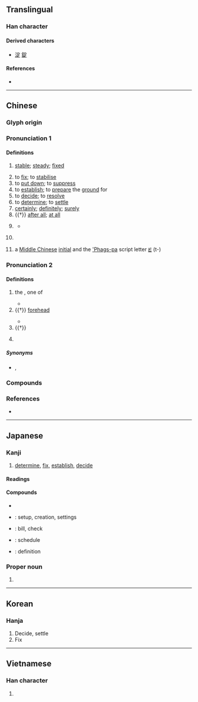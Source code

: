 {{character info}}
==Translingual==
{{stroke order|strokes=8}}
{{stroke order|type=animate}}

===Han character===
{{Han char|rn=40|rad=宀|as=05|sn=8|four=30801|canj=JMYO|ids=⿱宀𤴓}}

====Derived characters====
* [[淀]] [[錠]]

====References====
* {{Han ref|kx=0283.180|dkj=07109|dj=0559.020|hdz=20918.020|uh=5B9A|ud=23450|bh=A977|bd=43383}}

----

==Chinese==
{{zh-forms}}

===Glyph origin===
{{Han etym}}
{{Han compound|宀|正|c1=s|c2=p|ls=psc}}

===Pronunciation 1===
{{zh-pron
|m=dìng
|m-s=
|c=ding6,deng6
|c_note=deng6 - variant
|c-t=
|g=
|h=pfs=thin
|j=
|mb=diāng
|md=diâng/dêng
|md_note=diâng - vernacular; dêng - literary
|mn=tiāⁿ/tēng
|mn_note=tiāⁿ - vernacular; tēng - literary
|mn-t=dian7/dêng6
|mn-t_note=dian7 - vernacular; dêng6 - literary
|w=3din
|x=
|mc=1
|oc=1+2,2
|cat=a,v,adv,c:con,pn
}}

====Definitions====
{{zh-hanzi}}

# [[stable]]; [[steady]]; [[fixed]]
#: {{zh-x|之前 已經 講 定|already discussed and settled upon for some time|C}}
# to [[fix]]; to [[stabilise]]
# to [[put down]]; to [[suppress]]
# to [[establish]]; to [[prepare]] the [[ground]] for
# to [[decide]]; to [[resolve]]
# to [[determine]]; to [[settle]]
# [[certainly]]; [[definitely]]; [[surely]]
# {{†}} [[after all]]; [[at all]]
#: {{zh-x|定係|or|C}}
# {{lb|zh|Cantonese}} {{zh-short|定係|[[or]]}}
#* {{quote-song|zh|year=1975|lyricist={{w2|zh|許冠傑}}, {{w2|zh|薛志雄}}|composer=|title={{lang|zh|天才與白痴}}|album={{w2|zh|天才與白痴 (許冠傑專輯)|天才與白痴}}|url=|artist={{w2|zh|許冠傑}}}}
#*: {{zh-x|扮懵 定 蠢才？冇 咁 易 會 知|Playing stupid '''or''' just dumb? It's not so easy to tell|C}}
# {{surname|zh}}
# {{zh-div|母}} {{lb|zh|phonology}} a [[Middle Chinese]] [[initial]] and the [['Phags-pa]] script letter [[ꡈ]] (t-)

===Pronunciation 2===
{{zh-pron
|m=dìng
|c=ding3
|mc=2
|oc=3,1
|cat=pn,n,cl
}}

====Definitions====
{{zh-hanzi}}

# {{zh-div|星}} {{lb|zh|Chinese astronomy}} the {{w|Encampment (Chinese constellation)|Encampment}}, one of {{w|Twenty-Eight Mansions}}
#* {{zh-x|^定 之 方中、作 于 ^楚宮。|When '''Ding''' culminated [at night fall],<br>He began to build the palace at Chu.|ref=Shijing}}
# {{†}} [[forehead]]
#: {{zh-also|顁/𬱫}}
#* {{zh-x|麟 之 定、振{zhēn}振{zhēn} 公姓。于{xū}嗟 麟 兮。|The '''forehead''' of the Lin:<br>The noble grandsons of our prince,<br>Ah! they are the Lin!|ref=Shijing}}
# {{†}} {{zh-original|錠|{{zh-classifier|[[silver]] [[ingot]]s or [[ink]] [[stick]]s}}}}
# {{zh-hg}} {{n-g|A kind of [[hoe]].}}

=====Synonyms=====
* {{sense|the Encampment}} {{zh-l|營室}}, {{zh-l|室|Shì}}

===Compounds===
{{zh-der|定律|一定|設定|固定資本|人定勝天|定評|定時器|定期存款|刊定|國定|定向|克定|定稿|反覆不定|保定法|定時開關|堅定不移|命中註定|下定|定說|定更|動物保定|傾蓋定交|安定學派|停戰協定|定禮|固定重音|定光油兒|一言為定|必定|堅定|伯力協定|定應|安定|保不定|定局|劈牌定對|二項定理|定窯|定子|官定|出定|准定|定瓷|定率|人定|定存|一定不易|固定|定情|慣性定律|定分|定所|定弓虛稅|審時定勢|平心定氣|定交|坐定|定醒|意定|定之方中|下插定|定型|心平氣定|定場詩|一拳柱定|定勝敗|劈排定對|古定刀|定本|一定不移|保定府|定相|定罪|不定冠詞|定置網|串定|假定|安定翼|定當|已定|定案|不定交|定規|大局已定|恆定|定於一尊|倍比定律|定鼎|忐忑不定|心魂不定|心神不定|定睛|不定|天定|定睛一相|咬定|定裝|公定|一口咬定|一言定交|天緣注定|定例|定時鐘|定價|咬定牙關|傳檄而定|定弓田|制定|人事莫定|定心|庫侖定律|不一定|定神順氣|定步觀瞻|定數|惶惶不定|平定|君子協定|審定|定力|定約|定錢|定心丸|因式定理|固定匯率|定策|以定|定軍山|居無定所|小定兒|大勢已定|入定|判定|固定液|定器|固定詞組|定昏|一言而定|定計|定鼎訏謨|定點|定風旗|定音鼓|定限|定銀|定量|定都|定讞|定苗|定義|定睛細看|定睛一看|定省|定疊|定產|定理|定物|定然|定滑輪|定準|定死|定格|定期票|定期保險|定期|定時炸彈|定時|定斷|定性睜睛|定性|定心定意|定形|定庚|定居|定害|定奪|定天下|定場白|定命|定名|定勢|定則|定准|定位|定下|安邦定國|安定均衡|安定器|安培定則|學力鑑定|定神|定弦|多定|塵埃落定|定定|固定資產|固定成本|固定作用|奠定|保定|定在|大定|四禪八定|內定|定論|定體|回定|固定格式|商定|咬定牙根|定額|協定|否定|底定|印鑑鑑定|定向天線|協定稅率|定見|命中注定|定時號誌|國定假日|劃定|定數難逃|定盟|互定|定盤星|定章|分定|不定量|定裝照|公定價格|全盤否定|原定|把定|指定轉接|明文規定|打定主意|神安氣定|硬性規定|技能檢定|法定認領|扶危定傾|欽定|昏定晨省|生死分定|槓桿定律|法定血親|氣定神閒|無定河|指定打擊|查理定律|指揮若定|敲定|更定|拿定|決定性|改定|指定|放定|文定|氣充志定|操作定義|扶危定亂|捺定性子|法定程序|未定之天|擬定|穩定度|穩定平衡|穩定|未定|科定|確定判決|禪定|把定了心|搭伏定|斷定|核定|捉摸不定|確定故意|確定|推定|拿不定|既定|目定口呆|白定碗|搞定|痛定思痛|熱定型|畢氏定理|界定|泰定|永定河|特定|牢定|把持不定|把定物|文書鑑定|注定|測定|搖擺不定|法定代理|法定人數|搭扶定|晨昏定省|法定空地|法定|決定論|決定權|決定|打定|排定|插定|正定|檢定考試|檢定|料定|指紋鑑定|歐姆定律|飄忽不定|銓定考試|立定|約定俗成|額定|酌定|釐定|鑑定|萍蹤靡定|行蹤無定|運動定律|限定|紅定|綏定|竄定|限定語|萍蹤不定|約定|訂定|鎖定|胸有定見|議定書|註定|簽定|肯定命題|製定|規定|預定|結定|陰晴不定|裁定|立定腳跟|遴定|鮑羅定|鐵定|舉棋不定|自我肯定|選定|紳士協定|限武協定|說定|緣定三生|蓋棺論定|雲形定規|老僧入定|隸定|驚疑不定|規定地價|餘弦定律|設定質權|虎克定律|風定天晴|篤定|驚神未定|非定命論|論定|議定|鎮定|管定|鎮定劑|逐定|說不定|筆跡鑑定|評定|翕定|貿易協定|買定|道定|謀定後動|認定|鑒定|點定|鋪謀定計|西奈協定|跟定|站定|聘定|赫柏定律|蓋棺事定|肯定|定襄|定員|康定|定中門|定遠|定城|定州|定安}}

===References===
* {{R:yue:Hanzi}}

{{zh-cat|Elementary}}

----

==Japanese==

===Kanji===
{{ja-kanji|grade=3|rs=宀05}}

# [[determine]], [[fix]], [[establish]], [[decide]]

====Readings====
{{ja-readings
|goon=じょう<ぢやう
|kanon=てい
|kun=さだ-む, さだ-まる, さだ-める, さだ-か
}}

====Compounds====
* {{ja-r|定冠詞|ていかんし}}
* {{ja-r|設定|せってい}}: setup, creation, settings
* {{ja-r|勘定|かんじょう}}: bill, check
* {{ja-r|予定|よてい}}: schedule
* {{ja-r|定義|ていぎ}}: definition

===Proper noun===
{{ja-kanjitab|さだ|yomi=k}}

{{ja-pos|proper|さだ}}

# {{given name|ja|female|sort=さだ}}

----

==Korean==

===Hanja===
{{ko-hanja|hangeul=정|rv=jeong|mr=chŏng}}

# Decide, settle
# Fix

----

==Vietnamese==

===Han character===
{{vi-hantu|[[định]]|rs=宀05}}

# {{rfdef|vi|sort=宀05}}